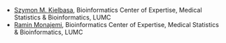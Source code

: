 <!-- [Jelle Goeman](https://www.lumc.nl/org/bds/medewerkers/812110344192525), Medical Statistics & Bioinformatics, LUMC
-->
- [Szymon M. Kielbasa](https://www.lumc.nl/org/bds/medewerkers/smkielbasa), Bioinformatics Center of Expertise, Medical Statistics & Bioinformatics, LUMC 
- [Ramin Monajemi](https://www.lumc.nl/org/bds/medewerkers/rmonajemi), Bioinformatics Center of Expertise, Medical Statistics & Bioinformatics, LUMC